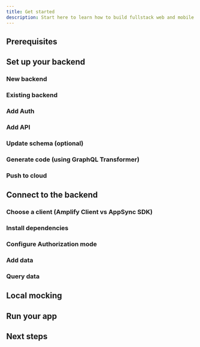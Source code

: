 ```yaml
---
title: Get started
description: Start here to learn how to build fullstack web and mobile apps with Amplify
---
```


## Prerequisites
## Set up your backend
### New backend 
### Existing backend
### Add Auth
### Add API
### Update schema (optional)
### Generate code (using GraphQL Transformer)
### Push to cloud

## Connect to the backend
### Choose a client (Amplify Client vs AppSync SDK)
### Install dependencies
### Configure Authorization mode
### Add data
### Query data

## Local mocking
## Run your app
## Next steps